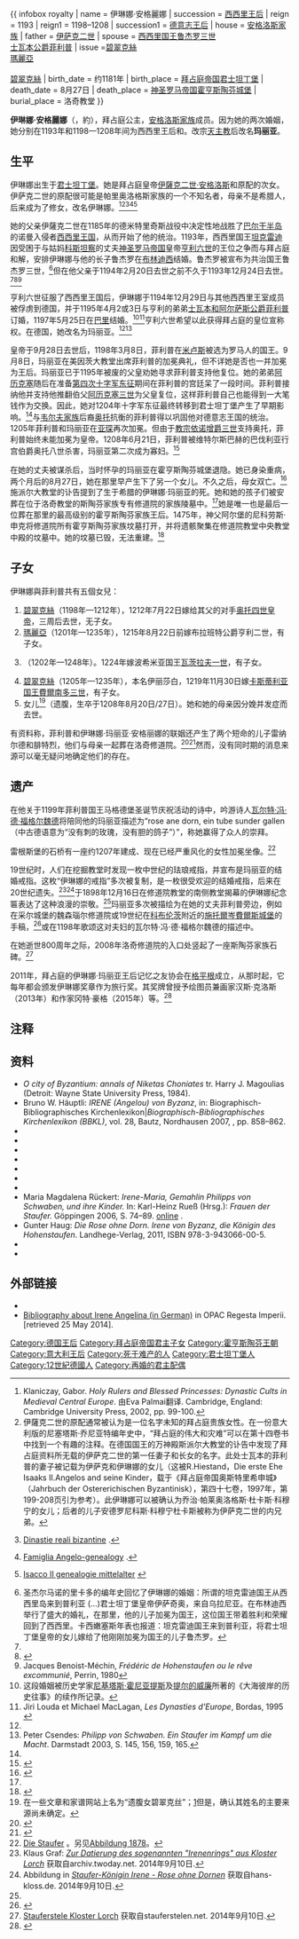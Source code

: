 {{ infobox royalty
| name = 伊琳娜·安格麗娜
| succession = [[西西里王后|西西里王后]]
| reign = 1193
| reign1 = 1198–1208
| succession1 = [[德意志王后|德意志王后]]
| house = [[安格洛斯家族|安格洛斯家族]]
| father = [[伊萨克二世|伊萨克二世]]
| spouse = [[西西里的鲁杰罗三世|西西里国王鲁杰罗三世]]<br/>[[菲利普_(士瓦本)|士瓦本公爵菲利普]]
| issue  =[[士瓦本的碧翠克絲_(1198-1212)|碧翠克絲]]<br>[[士瓦本的瑪麗亞|瑪麗亞]]<br>{{le|士瓦本的庫妮根德|Kunigunde of Hohenstaufen|庫妮根德}}<br>[[士瓦本的碧翠克絲_(1205-1235)|碧翠克絲]]
| birth_date = 约1181年
| birth_place = [[拜占庭帝国|拜占庭帝国]][[君士坦丁堡|君士坦丁堡]]
| death_date = 8月27日{{death year and age|1208|1181}}
| death_place = [[神圣罗马帝国|神圣罗马帝国]][[霍亨斯陶芬城堡|霍亨斯陶芬城堡]]
| burial_place = 洛奇教堂
}}

'''伊琳娜·安格麗娜'''（{{lang-el|Ειρήνη Αγγελίνα}}，約{{bd|1181年||1208年|8月27日}}），拜占庭公主，[[安格洛斯王朝|安格洛斯家族]]成员。因为她的两次婚姻，她分别在1193年和1198—1208年间为西西里王后和{{le|德意志王后|List of German queens}}。改宗[[天主教|天主教]]后改名'''玛丽亚'''。

== 生平 ==
伊琳娜出生于[[君士坦丁堡|君士坦丁堡]]。她是拜占庭皇帝[[伊薩克二世·安格洛斯|伊薩克二世·安格洛斯]]和原配的次女。伊萨克二世的原配很可能是帕里奥洛格斯家族的一个不知名者，母亲不是希腊人，后来成为了修女，改名伊琳娜。<ref>Klaniczay, Gabor. ''Holy Rulers and Blessed Princesses: Dynastic Cults in Medieval Central Europe''. 由Eva Palmai翻译. Cambridge, England: Cambridge University Press, 2002, pp. 99-100.</ref><ref>伊薩克二世的原配通常被认为是一位名字未知的拜占庭贵族女性。在一份意大利版的尼塞塔斯·乔尼亚特编年史中，“拜占庭的伟大和灾难”可以在第十四卷书中找到一个有趣的注释。在德国国王的万神殿斯派尔大教堂的讣告中发现了拜占庭资料所无载的伊萨克二世的第一任妻子和长女的名字。此处士瓦本的菲利普的妻子被记载为伊萨克和伊琳娜的女儿（这被R.Hiestand，Die erste Ehe Isaaks II.Angelos and seine Kinder，载于《拜占庭帝国奥斯特里希申城》（Jahrbuch der Ostererichischen Byzantinisk），第四十七卷，1997年，第199-208页引为参考）。此伊琳娜可以被确认为乔治·帕莱奥洛格斯·杜卡斯·科穆宁的女儿；后者的儿子安德罗尼科斯·科穆宁杜卡斯被称为伊萨克二世的内兄弟。</ref><ref name=BYZANTIUM>{{en}} [http://fmg.ac/Projects/MedLands/BYZANTIUM%2010571204.htm#EireneAdied1208#ES Dinastie reali bizantine] {{Wayback|url=http://fmg.ac/Projects/MedLands/BYZANTIUM%2010571204.htm#EireneAdied1208 |date=20120503032009 }}.</ref><ref name=byzant>{{en}} [http://genealogy.euweb.cz/byzant/byzant4.html#EI2#ES Famiglia Angelo-genealogy] {{Wayback|url=http://genealogy.euweb.cz/byzant/byzant4.html#EI2 |date=20211029002317 }}.</ref><ref name=Isacco>{{de}} [http://www.mittelalter-genealogie.de/_byzanz/i/isaak_2_angelos_kaiser_von_byzanz_1204/isaak_2_kaiser_1204.html#ES Isacco II genealogie mittelalter] {{webarchive|url=https://web.archive.org/web/20100831015930/http://www.mittelalter-genealogie.de/_byzanz/i/isaak_2_angelos_kaiser_von_byzanz_1204/isaak_2_kaiser_1204.html |data=31 agosto 2010 }}</ref>{{sfn|Previte-Orton|1977|p=537}}

她的父亲伊薩克二世在1185年的德米特里奇斯战役中决定性地战胜了[[巴尔干半岛|巴尔干半岛]]的诺曼入侵者[[西西里王国|西西里王国]]，从而开始了他的统治。1193年，西西里国王[[西西里的坦克雷迪|坦克雷迪]]因受困于与姑妈[[西西里的科斯坦察|科斯坦察]]的丈夫[[神圣罗马帝国|神圣罗马帝国]]皇帝[[亨利六世_(神圣罗马帝国)|亨利六世]]的王位之争而与拜占庭和解，安排伊琳娜与他的长子鲁杰罗在[[布林迪西|布林迪西]]结婚。鲁杰罗被宣布为共治国王鲁杰罗三世，<ref>圣杰尔马诺的里卡多的编年史回忆了伊琳娜的婚姻：所谓的坦克雷迪国王从西西里岛来到普利亚 (...)君士坦丁堡皇帝伊萨奇奥，来自乌拉尼亚。在布林迪西举行了盛大的婚礼，在那里，他的儿子加冕为国王，这位国王带着胜利和荣耀回到了西西里。卡西嫩塞斯年表也报道：坦克雷迪国王来到普利亚，将君士坦丁堡皇帝的女儿嫁给了他刚刚加冕为国王的儿子鲁杰罗。</ref>但在他父亲于1194年2月20日去世之前不久于1193年12月24日去世。<ref name=BYZANTIUM/><ref>{{俄語書摘|автор=Норвич, Дж.|название= Расцвет и закат Сицилийского королевства. Нормандцы в Сицилии: 1130—1194. М., 2005. ISBN 5-9524-1752-3|ответственный=|издание=|место=|издательство=|год=|страницы=|страниц=|isbn=}}</ref><ref>Jacques Benoist-Méchin, ''Frédéric de Hohenstaufen ou le rêve excommunié'', Perrin, 1980</ref>

亨利六世征服了西西里王国后，伊琳娜于1194年12月29日与其他西西里王室成员被俘虏到德国，并于1195年4月2或3日与亨利的弟弟[[菲利普_(士瓦本)|士瓦本和阿尔萨斯公爵菲利普]]订婚，1197年5月25日在[[巴里|巴里]]结婚。{{sfn|Ciggaar|1996|p=294}}<ref>这段婚姻被历史学家[[尼基塔斯·霍尼亚提斯|尼基塔斯·霍尼亚提斯]]及[[提尔的威廉|提尔的威廉]]所著的《大海彼岸的历史往事》的续作所记录。</ref><ref>Jiri Louda et Michael MacLagan, ''Les Dynasties d’Europe'', Bordas, 1995 {{ISBN|2-04-027115-5}}</ref>亨利六世希望以此获得拜占庭的皇位宣称权。在德国，她改名为玛丽亚。<ref name=BYZANTIUM/>{{sfn|Ciggaar|1996|p=240}}<ref>Peter Csendes: ''Philipp von Schwaben. Ein Staufer im Kampf um die Macht''. Darmstadt 2003, S. 145, 156, 159, 165.</ref>{{sfn|Houben|2002|p=175}}

皇帝于9月28日去世后，1198年3月8日，菲利普在[[米卢斯|米卢斯]]被选为罗马人的国王。9月8日，玛丽亚在美因茨大教堂出席菲利普的加冕典礼，但不详她是否也一并加冕为王后。玛丽亚已于1195年被废的父皇劝她寻求菲利普支持他复位。她的弟弟[[阿历克塞四世|阿历克塞]]随后在准备[[第四次十字军东征|第四次十字军东征]]期间在菲利普的宫廷呆了一段时间。菲利普接纳他并支持他推翻伯父[[阿历克塞三世|阿历克塞三世]]为父皇复位，这样菲利普自己也能得到一大笔钱作为交换。因此，她对1204年十字军东征最终转移到君士坦丁堡产生了早期影响。<ref name=BYZANTIUM/>与[[韦尔夫王朝|韦尔夫家族]]后裔[[奥托四世_(神圣罗马帝国)|奥托]]抗衡的菲利普得以巩固他对德意志王国的统治。1205年菲利普和玛丽亚在[[亚琛|亚琛]]再次加冕。但由于[[教宗|教宗]][[依诺增爵三世|依诺增爵三世]]支持奥托，菲利普始终未能加冕为皇帝。1208年6月21日，菲利普被维特尔斯巴赫的巴伐利亚行宫伯爵奥托八世杀害，玛丽亚第二次成为寡妇。<ref>{{cite book|author=Michael Newton|title=Famous Assassinations in World History: An Encyclopedia [2 volumes]|url=https://books.google.com/books?id=F4-dAwAAQBAJ&pg=PA420|date=17 April 2014|publisher=ABC-CLIO|isbn=978-1-61069-286-1|pages=420–|access-date=2021-11-02|archive-date=2021-12-08|archive-url=https://web.archive.org/web/20211208223438/https://books.google.com/books?id=F4-dAwAAQBAJ&pg=PA420|dead-url=no}}</ref>

在她的丈夫被谋杀后，当时怀孕的玛丽亚在霍亨斯陶芬城堡退隐。她已身染重病，两个月后的8月27日，她在那里早产生下了另一个女儿。不久之后，母女双亡。{{sfn|Ciggaar|1996|p=240}}<ref>{{Cite web|url=http://www.manfred-hiebl.de/genealogie-mittelalter/deutschland_koenige_2/philipp_von_schwaben_deutscher_koenig_1208_staufer/philipp_von_schwaben_deutscher_koenig_+_1208.html|title=PHILIPP von Schwaben Deutscher König + 1208|publisher=www.manfred-hiebl.de|accessdate=2016-07-09|archive-date=2012-04-20|archive-url=https://www.webcitation.org/67458mIks?url=http://www.manfred-hiebl.de/genealogie-mittelalter/deutschland_koenige_2/philipp_von_schwaben_deutscher_koenig_1208_staufer/philipp_von_schwaben_deutscher_koenig_+_1208.html|dead-url=no}}</ref>施派尔大教堂的讣告提到了生于希腊的伊琳娜·玛丽亚的死。她和她的孩子们被安葬在位于洛奇教堂的斯陶芬家族专有修道院的家族陵墓中。<ref name=BYZANTIUM/>她是唯一也是最后一位葬在那里的最高级别的霍亨斯陶芬家族王后。1475年，神父阿尔堡的尼科劳斯·申克将修道院所有霍亨斯陶芬家族坟墓打开，并将遗骸聚集在修道院教堂中央教堂中殿的坟墓中。她的坟墓已毁，无法重建。<ref name=kl>{{Cite web |url=https://www.klosterlorch.de/en/interesting-amusing/figures/irene-angelina-of-byzantium |title=IRENE ANGELINA OF BYZANTIUM |access-date=2021-11-02 |archive-date=2021-11-02 |archive-url=https://web.archive.org/web/20211102065854/https://www.klosterlorch.de/en/interesting-amusing/figures/irene-angelina-of-byzantium |dead-url=no }}</ref>

== 子女 ==
伊琳娜與菲利普共有五個女兒：{{sfn|Weller|2010|p=194}}
# [[士瓦本的碧翠克絲_(1198-1212)|碧翠克絲]]（1198年—1212年），1212年7月22日嫁给其父的对手[[奥托四世_(神圣罗马帝国)|奥托四世皇帝]]，{{sfn|Stürner|1992|p=295}}三周后去世，无子女。
# [[士瓦本的瑪麗亞|瑪麗亞]]（1201年—1235年），1215年8月22日前嫁布拉班特公爵亨利二世，{{sfn|Baldwin|2014|p=27}}有子女。
# {{le|士瓦本的庫妮根德|Kunigunde of Hohenstaufen|庫妮根德}}（1202年—1248年）。1224年嫁波希米亚国王[[瓦茨拉夫一世|瓦茨拉夫一世]]，{{sfn|Stürner|1992|p=295}}有子女。
# [[士瓦本的碧翠克絲_(1205-1235)|碧翠克絲]]（1205年—1235年），本名伊丽莎白，1219年11月30日嫁[[費爾南多三世_(卡斯蒂利亞)|卡斯蒂利亚国王費爾南多三世]]，{{sfn|Alemparte|1986|p=181}}有子女。
# 女儿<ref>在一些文章和家谱网站上名为“遗腹女碧翠克丝”；[https://web.archive.org/web/20110314124004/http://www.genealogie-mittelalter.de/deutschland_koenige_2/irene_deutsche_koenigin_1208_angelos_staufer/irene_angelina_deutsche_koenigin_1208.html 1]但是，确认其姓名的主要来源尚未确定。</ref>（遗腹，生卒于1208年8月20日/27日）。她和她的母亲因分娩并发症而去世。

有资料称，菲利普和伊琳娜·玛丽亚·安格丽娜的联姻还产生了两个短命的儿子雷纳尔德和腓特烈，他们与母亲一起葬在洛奇修道院。<ref>{{俄語書摘|автор=Jaime Ferreiro Alemparte|название=(ES)Acercamiento Mutuo de Espana y Alemania}}</ref><ref>{{俄語書摘|автор=Antonio Pérez Martín|название=España y Europa, un pasado jurídico común|издание=(Cometa S.A., 1986), 181.}}</ref>然而，没有同时期的消息来源可以毫无疑问地确定他们的存在。{{sfn|Weller|2010|p=194}}

== 遗产 ==
在他关于1199年菲利普国王马格德堡圣诞节庆祝活动的诗中，吟游诗人[[瓦尔特·冯·德·福格尔魏德|瓦尔特·冯·德·福格尔魏德]]将陪同他的玛丽亚描述为“rose ane dorn, ein tube sunder gallen（中古德语意为“没有刺的玫瑰，没有胆的鸽子”）”，称她赢得了众人的崇拜。{{sfn|Ciggaar|1996|p=240}}

雷根斯堡的石桥有一座约1207年建成、现在已经严重风化的女性加冕坐像。<ref>[https://www.karawane.de/fileadmin/Karawane-Verlag/1968_-_Die_Staufer_-_Band-1.PDF Die Staufer] {{Wayback|url=https://www.karawane.de/fileadmin/Karawane-Verlag/1968_-_Die_Staufer_-_Band-1.PDF |date=20160729231103 }}。另见[http://www.nbn-resolving.de/urn:nbn:de:bvb:355-ubr00019-0335-5 Abbildung 1878]。</ref>

19世纪时，人们在挖掘教堂时发现一枚中世纪的珐琅戒指，并宣布是玛丽亚的结婚戒指。这枚“伊琳娜的戒指”多次被复制，是一枚很受欢迎的结婚戒指，后来在20世纪遗失。<ref>Klaus Graf: [http://archiv.twoday.net/stories/97039150/ ''Zur Datierung des sogenannten "Irenenrings" aus Kloster Lorch''] {{Wayback|url=http://archiv.twoday.net/stories/97039150/ |date=20211106222304 }} 获取自archiv.twoday.net. 2014年9月10日.</ref><ref>Abbildung in [http://hans-kloss.de/texts/irene.htm ''Staufer-Königin Irene - Rose ohne Dornen''] {{Wayback|url=http://hans-kloss.de/texts/irene.htm |date=20210420194543 }} 获取自hans-kloss.de. 2014年9月10日.</ref>于1898年12月16日在修道院教堂的南侧教堂揭幕的伊琳娜纪念匾表达了这种浪漫的崇敬。<ref name=kl/>玛丽亚多次被描绘为在她的丈夫菲利普旁边，例如在采尔城堡的魏森瑙尔修道院或19世纪在[[科布伦茨|科布伦茨]]附近的[[施托爾岑費爾斯城堡|施托爾岑費爾斯城堡]]的手稿，<ref>{{Cite web |url=http://digilib.zikg.eu/digilib.html?fn=19070578%2FFMLAC9061_29 |title=Digilib jQuery |access-date=2022-02-18 |archive-date=2021-11-06 |archive-url=https://web.archive.org/web/20211106222451/https://digilib.zikg.eu/digilib.html?fn=19070578%2FFMLAC9061_29 |dead-url=no }}</ref>或在1198年歌颂这对夫妇的瓦尔特·冯·德·福格尔魏德的描述中。{{sfn|Ciggaar|1996|p=240}}

在她逝世800周年之际，2008年洛奇修道院的入口处竖起了一座斯陶芬家族石碑。<ref>[http://www.stauferstelen.net/stele-lorch.htm Stauferstele Kloster Lorch] {{Wayback|url=http://www.stauferstelen.net/stele-lorch.htm |date=20211118115225 }} 获取自stauferstelen.net. 2014年9月10日.</ref>

2011年，拜占庭的伊琳娜·玛丽亚王后记忆之友协会在[[格平根|格平根]]成立，从那时起，它每年都会颁发伊琳娜奖章作为旅行奖。其奖牌曾授予绘图员兼画家汉斯·克洛斯（2013年）和作家冈特·豪格（2015年）等。<ref>{{Cite web |url=http://www.irene-maria-von-byzanz.de/ |title=Website des Freundeskreis zum Gedenken von Königin Irene Maria von Byzanz e.V. |access-date=2021-11-04 |archive-date=2022-01-16 |archive-url=https://web.archive.org/web/20220116164158/https://irene-maria-von-byzanz.de/ |dead-url=no }}</ref>

== 注释 ==
{{reflist}}

== 资料 ==
*''O city of Byzantium: annals of Niketas Choniates'' tr. Harry J. Magoulias (Detroit: Wayne State University Press, 1984).
*Bruno W. Häuptli: ''IRENE (Angelou) von Byzanz'', in: Biographisch-Bibliographisches Kirchenlexikon|''Biographisch-Bibliographisches Kirchenlexikon (BBKL)'', vol. 28, Bautz, Nordhausen 2007, {{ISBN|978-3-88309-413-7}}, pp. 858–862.
*{{cite book |chapter=Acercamiento Mutuo de Espana y Alemania |first=Jaime Ferreiro |last=Alemparte |title=España y Europa, un pasado jurídico común |editor-first=Antonio Pérez |editor-last=Martín |publisher=Cometa S.A.|language=es |year=1986}}
*{{cite book |first=Jacqueline|last=Alio| title=Queens of Sicily 1061-1266|publisher=Trinacria (New York)|year=2018}}
*{{cite book |title=Pope Gregory X and the Crusades |first=Philip B. |last=Baldwin |publisher=The Boydell Press |year=2014}}
*{{cite book |first=Krijna Nelly |last=Ciggaar |title=Western Travellers to Constantinople: The West and Byzantium, 962-1204 |publisher=Brill |year=1996 }}
*{{cite book |first=Wolfgang |last=Stürner |title=Friedrich II:Teil 1 Die Konigscheffschaft in Sizilien un Deutschland 1194-1220 |publisher=Wissenschaftliche Buchgesellschaft |language=de |year=1992}}
*{{cite book |first=Tobias |last=Weller|title=Dynastische Politik.|publisher=Andrea Rzihacek, Renate Spreitzer: Philipp von Schwaben. Beiträge der internationalen Tagung anlässlich seines 800. Todestages, Wien, 29. bis 30. Mai 2008.|year=2010|location=Vienna|language=de|pages=193–214}}
* {{BBKL|archiveurl=https://web.archive.org/web/20070629233950/http://www.bautz.de/bbkl/i/irene_m_v_b.shtml |band=28|spalten=858-862|autor=Bruno W. Häuptli|artikel=IRENE (Angelou) von Byzanz}}
* Maria Magdalena Rückert: ''Irene-Maria, Gemahlin Philipps von Schwaben, und ihre Kinder.'' In: Karl-Heinz Rueß (Hrsg.): ''Frauen der Staufer.'' Göppingen 2006, S. 74–89. [http://www.mgh-bibliothek.de/dokumente/a/a139166.pdf online] {{Wayback|url=http://www.mgh-bibliothek.de/dokumente/a/a139166.pdf |date=20220125133459 }}.
* Gunter Haug: ''Die Rose ohne Dorn. Irene von Byzanz, die Königin des Hohenstaufen''. Landhege-Verlag, 2011, ISBN 978-3-943066-00-5.
*{{cite book |title=The Shorter Cambridge Medieval History |first=C.W. |last=Previte-Orton |volume=1:The Later Roman Empire to the Twelfth Century |publisher=Cambridge University Press |year=1977 }}
*{{cite book |title=Roger II of Sicily: A Ruler Between East and West |first=Hubert |last=Houben |publisher=Cambridge University Press |year=2002 |translator-first1=Diane |translator-last1=Milburn |translator-first2=Graham A. |translator-last2=Loud }}

== 外部链接 ==
{{commons category|Irene Angelina}}
*{{Find a Grave|9954165}}
*[http://opac.regesta-imperii.de/lang_de/suche.php?qs=&ts=Irene+von+Byzanz&ps=&tags=&sprache=&objektart=alle&pagesize=20&sortierung=d&ejahr= Bibliography about Irene Angelina (in German)] {{Wayback|url=http://opac.regesta-imperii.de/lang_de/suche.php?qs=&ts=Irene+von+Byzanz&ps=&tags=&sprache=&objektart=alle&pagesize=20&sortierung=d&ejahr= |date=20211101084330 }} in OPAC Regesta Imperii. [retrieved 25 May 2014].

{{s-start}}
{{s-hou|[[安格洛斯|安格洛斯]]||约1181||1208}}
{{s-roy}}
{{s-bef|before=[[阿塞拉的西比拉|阿塞拉的西比拉]]}}
{{s-ttl|title=[[西西里王后|西西里王后]]|alongside=[[阿塞拉的西比拉|阿塞拉的西比拉]]|years=1193}}
{{s-aft|after=[[阿塞拉的西比拉|阿塞拉的西比拉]]}}
{{succession box | before=[[西西里的科斯坦察|西西里的科斯坦察]] | title=[[德意志王后|德意志王后]]| years=1198–1208 | after=[[士瓦本的碧翠克絲_(1198-1212)|士瓦本的碧翠克絲]]|}}
{{succession box | before=[[匈牙利的康斯坦西娅|匈牙利的康斯坦西娅]] | title=[[士瓦本公爵夫人|士瓦本公爵夫人]]| years=1197–1208 | after=[[阿拉贡的康斯坦莎|阿拉贡的康斯坦莎]]|}}
{{s-end}}

{{Authority control}}

[[Category:德国王后|Category:德国王后]]
[[Category:拜占庭帝国君主子女|Category:拜占庭帝国君主子女]]
[[Category:霍亨斯陶芬王朝|Category:霍亨斯陶芬王朝]]
[[Category:意大利王后|Category:意大利王后]]
[[Category:死于难产的人|Category:死于难产的人]]
[[Category:君士坦丁堡人|Category:君士坦丁堡人]]
[[Category:12世紀德國人|Category:12世紀德國人]]
[[Category:再婚的君主配偶|Category:再婚的君主配偶]]